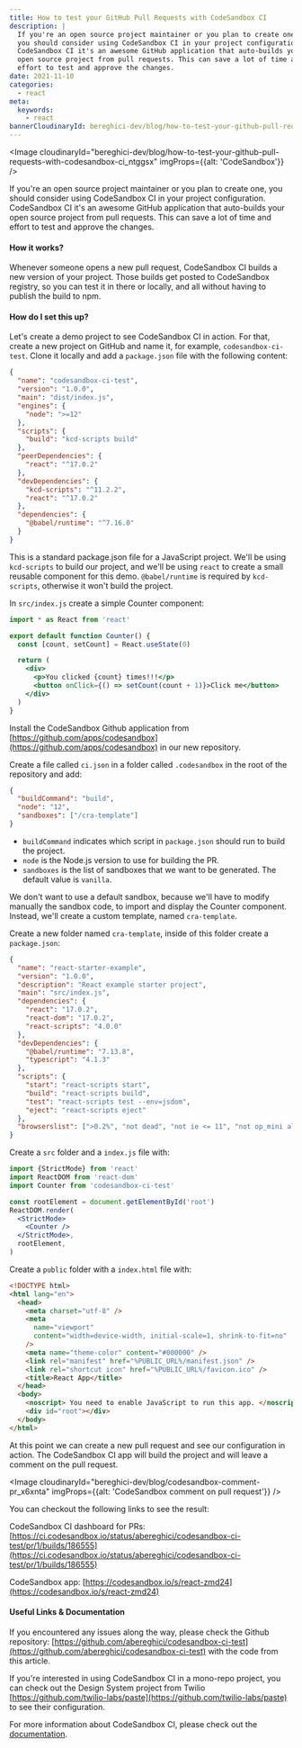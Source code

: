 ```yaml
---
title: How to test your GitHub Pull Requests with CodeSandbox CI
description: |
  If you're an open source project maintainer or you plan to create one,
  you should consider using CodeSandbox CI in your project configuration.
  CodeSandbox CI it's an awesome GitHub application that auto-builds your
  open source project from pull requests. This can save a lot of time and
  effort to test and approve the changes.
date: 2021-11-10
categories:
  - react
meta:
  keywords:
    - react
bannerCloudinaryId: bereghici-dev/blog/how-to-test-your-github-pull-requests-with-codesandbox-ci_ntggsx
---
```


<Image
  cloudinaryId="bereghici-dev/blog/how-to-test-your-github-pull-requests-with-codesandbox-ci_ntggsx"
  imgProps={{alt: 'CodeSandbox'}}
/>

If you're an open source project maintainer or you plan to create one, you
should consider using CodeSandbox CI in your project configuration. CodeSandbox
CI it's an awesome GitHub application that auto-builds your open source project
from pull requests. This can save a lot of time and effort to test and approve
the changes.

#### How it works?

Whenever someone opens a new pull request, CodeSandbox CI builds a new version
of your project. Those builds get posted to CodeSandbox registry, so you can
test it in there or locally, and all without having to publish the build to
npm⁠.

#### How do I set this up?

Let's create a demo project to see CodeSandbox CI in action. For that, create a
new project on GitHub and name it, for example, `codesandbox-ci-test`. Clone it
locally and add a `package.json` file with the following content:

```json
{
  "name": "codesandbox-ci-test",
  "version": "1.0.0",
  "main": "dist/index.js",
  "engines": {
    "node": ">=12"
  },
  "scripts": {
    "build": "kcd-scripts build"
  },
  "peerDependencies": {
    "react": "^17.0.2"
  },
  "devDependencies": {
    "kcd-scripts": "^11.2.2",
    "react": "^17.0.2"
  },
  "dependencies": {
    "@babel/runtime": "^7.16.0"
  }
}
```

This is a standard package.json file for a JavaScript project. We'll be using
`kcd-scripts` to build our project, and we'll be using `react` to create a small
reusable component for this demo. `@babel/runtime` is required by `kcd-scripts`,
otherwise it won't build the project.

In `src/index.js` create a simple Counter component:

```jsx
import * as React from 'react'

export default function Counter() {
  const [count, setCount] = React.useState(0)

  return (
    <div>
      <p>You clicked {count} times!!!</p>
      <button onClick={() => setCount(count + 1)}>Click me</button>
    </div>
  )
}
```

Install the CodeSandbox Github application from
[https://github.com/apps/codesandbox](https://github.com/apps/codesandbox) in
our new repository.

Create a file called `ci.json` in a folder called `.codesandbox` in the root of
the repository and add:

```json
{
  "buildCommand": "build",
  "node": "12",
  "sandboxes": ["/cra-template"]
}
```

- `buildCommand` indicates which script in `package.json` should run to build
  the project.
- `node` is the Node.js version to use for building the PR.
- `sandboxes` is the list of sandboxes that we want to be generated. The default
  value is `vanilla`.

We don't want to use a default sandbox, because we'll have to modify manually
the sandbox code, to import and display the Counter component. Instead, we'll
create a custom template, named `cra-template`.

Create a new folder named `cra-template`, inside of this folder create a
`package.json`:

```json
{
  "name": "react-starter-example",
  "version": "1.0.0",
  "description": "React example starter project",
  "main": "src/index.js",
  "dependencies": {
    "react": "17.0.2",
    "react-dom": "17.0.2",
    "react-scripts": "4.0.0"
  },
  "devDependencies": {
    "@babel/runtime": "7.13.8",
    "typescript": "4.1.3"
  },
  "scripts": {
    "start": "react-scripts start",
    "build": "react-scripts build",
    "test": "react-scripts test --env=jsdom",
    "eject": "react-scripts eject"
  },
  "browserslist": [">0.2%", "not dead", "not ie <= 11", "not op_mini all"]
}
```

Create a `src` folder and a `index.js` file with:

```jsx
import {StrictMode} from 'react'
import ReactDOM from 'react-dom'
import Counter from 'codesandbox-ci-test'

const rootElement = document.getElementById('root')
ReactDOM.render(
  <StrictMode>
    <Counter />
  </StrictMode>,
  rootElement,
)
```

Create a `public` folder with a `index.html` file with:

```html
<!DOCTYPE html>
<html lang="en">
  <head>
    <meta charset="utf-8" />
    <meta
      name="viewport"
      content="width=device-width, initial-scale=1, shrink-to-fit=no"
    />
    <meta name="theme-color" content="#000000" />
    <link rel="manifest" href="%PUBLIC_URL%/manifest.json" />
    <link rel="shortcut icon" href="%PUBLIC_URL%/favicon.ico" />
    <title>React App</title>
  </head>
  <body>
    <noscript> You need to enable JavaScript to run this app. </noscript>
    <div id="root"></div>
  </body>
</html>
```

At this point we can create a new pull request and see our configuration in
action. The CodeSandbox CI app will build the project and will leave a comment
on the pull request.

<Image
  cloudinaryId="bereghici-dev/blog/codesandbox-comment-pr_x6xnta"
  imgProps={{alt: 'CodeSandbox comment on pull request'}}
/>

You can checkout the following links to see the result:

CodeSandbox CI dashboard for PRs:
[https://ci.codesandbox.io/status/abereghici/codesandbox-ci-test/pr/1/builds/186555](https://ci.codesandbox.io/status/abereghici/codesandbox-ci-test/pr/1/builds/186555)

CodeSandbox app:
[https://codesandbox.io/s/react-zmd24](https://codesandbox.io/s/react-zmd24)

#### Useful Links & Documentation

If you encountered any issues along the way, please check the Github repository:
[https://github.com/abereghici/codesandbox-ci-test](https://github.com/abereghici/codesandbox-ci-test)
with the code from this article.

If you're interested in using CodeSandbox CI in a mono-repo project, you can
check out the Design System project from Twilio
[https://github.com/twilio-labs/paste](https://github.com/twilio-labs/paste) to
see their configuration.

For more information about CodeSandbox CI, please check out the
[documentation](https://codesandbox.io/docs/ci).
